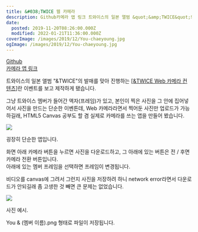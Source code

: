 ```yaml
---
title: &#038;TWICE 웹 카메라
description: Github카메라 앱 링크 트와이스의 일본 앨범 &quot;&amp;TWICE&quot;의 발매를 맞아 진행하는 [&amp;TWICE Web 카메라 컨텐츠]란 이벤트를 보고 제작하게 됐습니다. 그냥 트와이스 멤버가 들어간 액자(프레임)가 있고, 본인이 찍은 사진을 그 안에 집어넣어서 사진을 만드는 단순한 이벤튼데, Web 카메라라면서 찍어둔 사진만 업로드가 가능하길래, HTML5 Canvas 공부도 할 겸 실제로 카메라를 쓰는 앱을 만들어 봤습니다. 굉장히 단순한 앱입니다. 화면
date:
  posted: 2019-11-20T08:26:00.000Z
  modified: 2022-01-21T11:36:00.000Z
coverImage: /images/2019/12/You-chaeyoung.jpg
ogImage: /images/2019/12/You-chaeyoung.jpg
---
```


[Github](https://github.com/marshallku/and-twice-web-camera)  
[카메라 앱 링크](/you-and-twice)

트와이스의 일본 앨범 "&TWICE"의 발매를 맞아 진행하는 \[[&TWICE Web 카메라 컨텐츠](https://ws.mirrorsnap.net/app/andtwice/?openExternalBrowser=1#/)\]란 이벤트를 보고 제작하게 됐습니다.

그냥 트와이스 멤버가 들어간 액자(프레임)가 있고, 본인이 찍은 사진을 그 안에 집어넣어서 사진을 만드는 단순한 이벤튼데, Web 카메라라면서 찍어둔 사진만 업로드가 가능하길래, HTML5 Canvas 공부도 할 겸 실제로 카메라를 쓰는 앱을 만들어 봤습니다.

![](/images/2019/11/twice-web-camera-app.jpg)

굉장히 단순한 앱입니다.

화면 아래 카메라 버튼을 누르면 사진을 다운로드하고, 그 아래에 있는 버튼은 전 / 후면 카메라 전환 버튼입니다.  
아래에 있는 멤버 프레임을 선택하면 프레임이 변경됩니다.

비디오를 canvas에 그려서 그런지 사진을 저장하려 하니 network error라면서 다운로드가 안되길래 좀 고생한 것 빼면 큰 문제는 없었습니다.

![](/images/2019/12/You-chaeyoung.jpg)

사진 예시.

You & (멤버 이름).png 형태로 파일이 저장됩니다.